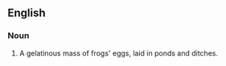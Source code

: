 ==English==

===Noun===
{{en-noun|-}}

# A gelatinous mass of frogs' eggs, laid in ponds and ditches.